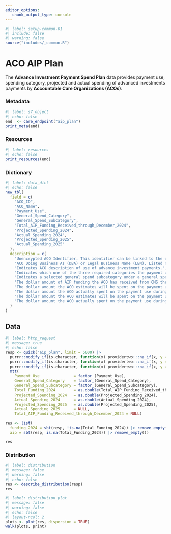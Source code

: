 ```yaml
---
editor_options: 
   chunk_output_type: console
---
```


```r
#| label: setup-common-01
#| include: false
#| warning: false
source("includes/_common.R")
```

# ACO AIP Plan {#care-aip}

The __Advance Investment Payment Spend Plan__ data provides payment use, spending category, projected and actual spending of advanced investments payments by __Accountable Care Organizations (ACOs)__.

### Metadata

```r
#| label: s7_object
#| echo: false
end  <- care_endpoint("aip_plan")
print_meta(end)
```

### Resources

```r
#| label: resources
#| echo: false
print_resources(end)
```

### Dictionary

```r
#| label: data_dict
#| echo: false
new_tbl(
  field = c(
    "ACO_ID", 
    "ACO_Name", 
    "Payment_Use", 
    "General_Spend_Category", 
    "General_Spend_Subcategory", 
    "Total_AIP_Funding_Received_through_December_2024", 
    "Projected_Spending_2024", 
    "Actual_Spending_2024", 
    "Projected_Spending_2025",
    "Actual_Spending_2025"
  ),
  description = c(
    "Unencrypted ACO Identifier. This identifier can be linked to the encrypted ACO identifier used for prior performance years (PY) using the ACO ID Crosswalk available at https://www.cms.gov/Medicare/Medicare-Fee-for-ServicePayment/sharedsavingsprogram/program-data.", 
    "ACO Doing Business As (DBA) or Legal Business Name (LBN). Listed name is DBA unless DBA is not available, in which case LBN is used.", 
    "Indicates ACO description of use of advance investment payments.", 
    "Indicates which one of the three required categories the payment use falls under: increased staffing, health care infrastructure, or the provision of accountable care for underserved beneficiaries.", 
    "Indicates a selected general spend subcategory under a general spend category that a payment use falls under.", 
    "The dollar amount of AIP funding the ACO has received from CMS through December 2024.", 
    "The dollar amount the ACO estimates will be spent on the payment use during the 2024 performance year.", 
    "The dollar amount the ACO actually spent on the payment use during the 2024 performance year.", 
    "The dollar amount the ACO estimates will be spent on the payment use during the 2025 performance year.",
    "The dollar amount the ACO actually spent on the payment use during the 2025 performance year."
  )
)
```

## Data

```r
#| label: http_request
#| message: true
#| echo: false
resp <- quick("aip_plan", limit = 5000) |> 
  purrr::modify_if(is.character, function(x) providertwo:::na_if(x, y = "")) |>
  purrr::modify_if(is.character, function(x) providertwo:::na_if(x, y = " ")) |>
  purrr::modify_if(is.character, function(x) providertwo:::na_if(x, y = "N/A")) |>
  mtt(
    Payment_Use               = factor_(Payment_Use),
    General_Spend_Category    = factor_(General_Spend_Category),
    General_Spend_Subcategory = factor_(General_Spend_Subcategory),
    Total_Funding_2024        = as.double(Total_AIP_Funding_Received_through_December_2024),
    Projected_Spending_2024   = as.double(Projected_Spending_2024),
    Actual_Spending_2024      = as.double(Actual_Spending_2024),
    Projected_Spending_2025   = as.double(Projected_Spending_2025),
    Actual_Spending_2025      = NULL,
    Total_AIP_Funding_Received_through_December_2024 = NULL)

res <- list(
  funding_2024 = sbt(resp, !is.na(Total_Funding_2024)) |> remove_empty(),
  aip = sbt(resp, is.na(Total_Funding_2024)) |> remove_empty())

res
```

### Distribution

```r
#| label: distribution
#| message: false
#| warning: false
#| echo: false
res <- describe_distribution(resp)
res
```

```r
#| label: distribution_plot
#| message: false
#| warning: false
#| echo: false
#| layout-ncol: 2
plots <- plot(res, dispersion = TRUE)
walk(plots, print)
```
